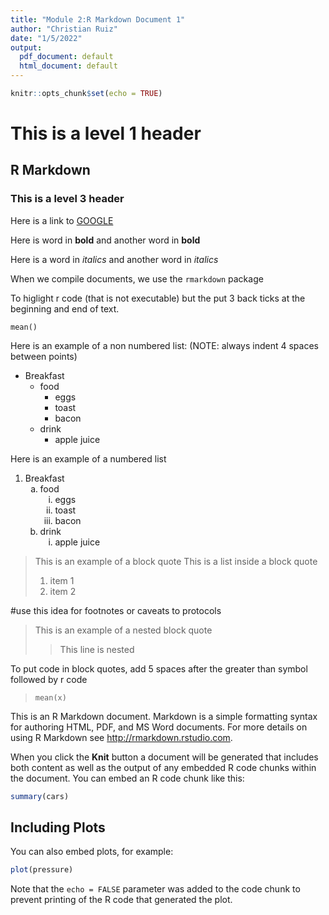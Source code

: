 ```yaml
---
title: "Module 2:R Markdown Document 1"
author: "Christian Ruiz"
date: "1/5/2022"
output:
  pdf_document: default
  html_document: default
---
```


```r
knitr::opts_chunk$set(echo = TRUE)
```
# This is a level 1 header

## R Markdown

### This is a level 3 header

Here is a link to [GOOGLE](www.google.com)

Here is word in **bold** and another word in __bold__

Here is a word in *italics* and another word in _italics_

When we compile documents, we use the `rmarkdown` package

To higlight r code (that is not executable) but the put 3 back ticks at the beginning and end of text.

```
mean()
```
Here is an example of a non numbered list:
(NOTE: always indent 4 spaces between points)

* Breakfast
    - food
        + eggs
        + toast
        + bacon
    - drink
        + apple juice

Here is an example of a numbered list

1. Breakfast
    a. food
        i. eggs
        ii. toast
        iii. bacon
    b. drink
        i. apple juice


> This is an example of a block quote
> This is a list inside a block quote
>
> 1. item 1
> 2. item 2

#use this idea for footnotes or caveats to protocols

> This is an example of a nested block quote
>
>> This line is nested

To put code in block quotes, add 5 spaces after the greater than symbol followed by r code

>     mean(x)

This is an R Markdown document. Markdown is a simple formatting syntax for authoring HTML, PDF, and MS Word documents. For more details on using R Markdown see <http://rmarkdown.rstudio.com>.

When you click the **Knit** button a document will be generated that includes both content as well as the output of any embedded R code chunks within the document. You can embed an R code chunk like this:

```r
summary(cars)
```

## Including Plots

You can also embed plots, for example:

```r
plot(pressure)
```

Note that the `echo = FALSE` parameter was added to the code chunk to prevent printing of the R code that generated the plot.
